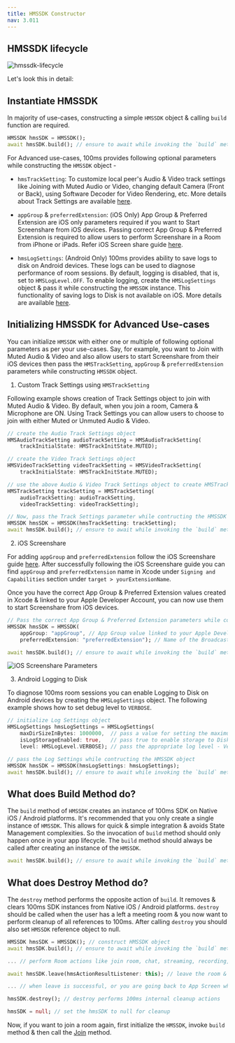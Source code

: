 ```yaml
---
title: HMSSDK Constructor
nav: 3.011
---
```


## HMSSDK lifecycle 

![hmssdk-lifecycle](/docs/v2/flutter-hmssdk-lifecycle.png)

Let's look this in detail:

## Instantiate HMSSDK

In majority of use-cases, constructing a simple `HMSSDK` object & calling `build` function are required.

```dart
HMSSDK hmsSDK = HMSSDK();
await hmsSDK.build(); // ensure to await while invoking the `build` method
```

For Advanced use-cases, 100ms provides following optional parameters while constructing the `HMSSDK` object -

- `hmsTrackSetting`: To customize local peer's Audio & Video track settings like Joining with Muted Audio or Video, changing default Camera (Front or Back), using Software Decoder for Video Rendering, etc. More details about Track Settings are available [here](https://www.100ms.live/docs/flutter/v2/advanced-features/set-track-settings).


- `appGroup` & `preferredExtension`: (iOS Only) App Group & Preferred Extension are iOS only parameters required if you want to Start Screenshare from iOS devices. Passing correct App Group & Preferred Extension is required to allow users to perform Screenshare in a Room from iPhone or iPads. Refer iOS Screen share guide [here](https://www.100ms.live/docs/flutter/v2/features/screen-share#i-os-setup).


- `hmsLogSettings`: (Android Only) 100ms provides ability to save logs to disk on Android devices. These logs can be used to diagnose performance of room sessions. By default, logging is disabled, that is, set to `HMSLogLevel.OFF`. To enable logging, create the `HMSLogSettings` object & pass it while constructing the `HMSSDK` instance. This functionality of saving logs to Disk is not available on iOS. More details are available [here](https://www.100ms.live/docs/flutter/v2/features/error-handling#setting-log-levels-in-sdk).

## Initializing HMSSDK for Advanced Use-cases 

You can initialize `HMSSDK` with either one or multiple of following optional parameters as per your use-cases. Say, for example, you want to Join with Muted Audio & Video and also allow users to start Screenshare from their iOS devices then pass the `HMSTrackSetting`, `appGroup` & `preferredExtension` parameters while constructing `HMSSDK` object.

1. Custom Track Settings using `HMSTrackSetting`

Following example shows creation of Track Settings object to join with Muted Audio & Video. By default, when you join a room, Camera & Microphone are ON. Using Track Settings you can allow users to choose to join with either Muted or Unmuted Audio & Video.

```dart
// create the Audio Track Settings object
HMSAudioTrackSetting audioTrackSetting = HMSAudioTrackSetting(
    trackInitialState: HMSTrackInitState.MUTED);

// create the Video Track Settings object
HMSVideoTrackSetting videoTrackSetting = HMSVideoTrackSetting(                                
    trackInitialState: HMSTrackInitState.MUTED);

// use the above Audio & Video Track Settings object to create HMSTrackSettings 
HMSTrackSetting trackSetting = HMSTrackSetting(
    audioTrackSetting: audioTrackSetting,
    videoTrackSetting: videoTrackSetting);

// Now, pass the Track Settings parameter while contructing the HMSSDK object
HMSSDK hmsSDK = HMSSDK(hmsTrackSetting: trackSetting);
await hmsSDK.build(); // ensure to await while invoking the `build` method
```

2. iOS Screenshare

For adding `appGroup` and `preferredExtension` follow the iOS Screenshare guide [here](https://www.100ms.live/docs/flutter/v2/features/screen-share#i-os-setup).
After successfully following the iOS Screenshare guide you can find `appGroup` and `preferredExtension` name in Xcode under `Signing and Capabilities` section under `target > yourExtensionName`. 


Once you have the correct App Group & Preferred Extension values created in Xcode & linked to your Apple Developer Account, you can now use them to start Screenshare from iOS devices.

```dart
// Pass the correct App Group & Preferred Extension parameters while contructing the HMSSDK object
HMSSDK hmsSDK = HMSSDK(
    appGroup: "appGroup", // App Group value linked to your Apple Developer Account
    preferredExtension: "preferredExtension"); // Name of the Broadcast Upload Extension Target created in Xcode

await hmsSDK.build(); // ensure to await while invoking the `build` method
```


![iOS Screenshare Parameters](/docs/v2/flutter-dart-help.png)


3. Android Logging to Disk

To diagnose 100ms room sessions you can enable Logging to Disk on Android devices by creating the `HMSLogSettings` object.
The following example shows how to set debug level to `VERBOSE`.

```dart
// initialize Log Settings object
HMSLogSettings hmsLogSettings = HMSLogSettings(
    maxDirSizeInBytes: 1000000,  // pass a value for setting the maximum log file size
    isLogStorageEnabled: true,   // pass true to enable storage to Disk
    level: HMSLogLevel.VERBOSE); // pass the appropriate log level - Verbose, Warn or Error

// pass the Log Settings while contructing the HMSSDK object
HMSSDK hmsSDK = HMSSDK(hmsLogSettings: hmsLogSettings);
await hmsSDK.build(); // ensure to await while invoking the `build` method
```


## What does Build Method do?

The `build` method of `HMSSDK` creates an instance of 100ms SDK on Native iOS / Android platforms. It's recommended that you only create a single instance of `HMSSDK`. This allows for quick & simple integration & avoids State Management complexities. So the invocation of `build` method should only happen once in your app lifecycle. The `build` method should always be called after creating an instance of the `HMSSDK`.

```dart
await hmsSDK.build(); // ensure to await while invoking the `build` method
```

## What does Destroy Method do?

The `destroy` method performs the opposite action of `build`. It removes & clears 100ms SDK instances from Native iOS / Android platforms. `destroy` should be called when the user has a left a meeting room & you now want to perform cleanup of all references to 100ms. After calling `destroy` you should also set `HMSSDK` reference object to null.

```dart
HMSSDK hmsSDK = HMSSDK(); // construct HMSSDK object
await hmsSDK.build(); // ensure to await while invoking the `build` method

... // perform Room actions like join room, chat, streaming, recording, screenshare, etc

await hmsSDK.leave(hmsActionResultListener: this); // leave the room & attach a listener to check if leave was successful or not

... // when leave is successful, or you are going back to App Screen where 100ms Rooms are not required, invoke destroy method

hmsSDK.destroy(); // destroy performs 100ms internal cleanup actions

hmsSDK = null; // set the hmsSDK to null for cleanup
```

Now, if you want to join a room again, first initialize the `HMSSDK`, invoke `build` method & then call the [Join](https://www.100ms.live/docs/flutter/v2/features/join) method.


